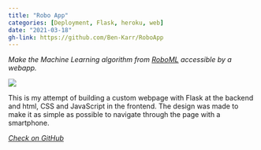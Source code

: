 ```yaml
---
title: "Robo App"
categories: [Deployment, Flask, heroku, web]
date: "2021-03-18"
gh-link: https://github.com/Ben-Karr/RoboApp
---
```

::::: {.content-frame}
_Make the Machine Learning algorithm from [RoboML](./robo_ml.html) accessible by a webapp._

[![](../assets/RoboApp_example.png)](http://robocircuit.herokuapp.com)

This is my attempt of building a custom webpage with Flask at the backend and html, CSS and JavaScript in the frontend. The design was made to make it as simple as possible to navigate through the page with a smartphone.

:::::

<div class="gh-footer">
<i class="bi bi-github">
<a href="{{< meta gh-link >}}" class="gh-link">
Check on GitHub
</a>
</i>
</div>